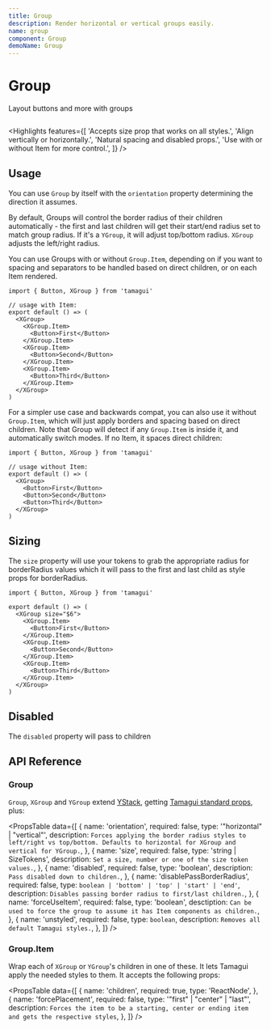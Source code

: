 ```yaml
---
title: Group
description: Render horizontal or vertical groups easily.
name: group
component: Group
demoName: Group
---
```


# Group

<Description>Layout buttons and more with groups</Description>

<InstallBanner name="@tamagui/group" />

<HeroContainer>
  <GroupDemo />
</HeroContainer>

```tsx hero template=Group

```

<Highlights
  features={[
    'Accepts size prop that works on all styles.',
    'Align vertically or horizontally.',
    'Natural spacing and disabled props.',
    'Use with or without Item for more control.',
  ]}
/>

## Usage

You can use `Group` by itself with the `orientation` property determining the direction it assumes.

By default, Groups will control the border radius of their children automatically - the first and last children will get their start/end radius set to match group radius. If it's a `YGroup`, it will adjust top/bottom radius. `XGroup` adjusts the left/right radius.

You can use Groups with or without `Group.Item`, depending on if you want to spacing and separators to be handled based on direct children, or on each Item rendered.

```tsx
import { Button, XGroup } from 'tamagui'

// usage with Item:
export default () => (
  <XGroup>
    <XGroup.Item>
      <Button>First</Button>
    </XGroup.Item>
    <XGroup.Item>
      <Button>Second</Button>
    </XGroup.Item>
    <XGroup.Item>
      <Button>Third</Button>
    </XGroup.Item>
  </XGroup>
)
```

For a simpler use case and backwards compat, you can also use it without `Group.Item`, which will just apply borders and spacing based on direct children. Note that Group will detect if any `Group.Item` is inside it, and automatically switch modes. If no Item, it spaces direct children:

```tsx
import { Button, XGroup } from 'tamagui'

// usage without Item:
export default () => (
  <XGroup>
    <Button>First</Button>
    <Button>Second</Button>
    <Button>Third</Button>
  </XGroup>
)
```

## Sizing

The `size` property will use your tokens to grab the appropriate radius for borderRadius values which it will pass to the first and last child as style props for borderRadius.

```tsx
import { Button, XGroup } from 'tamagui'

export default () => (
  <XGroup size="$6">
    <XGroup.Item>
      <Button>First</Button>
    </XGroup.Item>
    <XGroup.Item>
      <Button>Second</Button>
    </XGroup.Item>
    <XGroup.Item>
      <Button>Third</Button>
    </XGroup.Item>
  </XGroup>
)
```

## Disabled

The `disabled` property will pass to children

<HeroContainer>
  <GroupDisabledDemo />
</HeroContainer>

## API Reference

### Group

`Group`, `XGroup` and `YGroup` extend [YStack](/docs/components/stacks), getting [Tamagui standard props](/docs/intro/props), plus:

<PropsTable
  data={[
    {
      name: 'orientation',
      required: false,
      type: '"horizontal" | "vertical"',
      description: `Forces applying the border radius styles to left/right vs top/bottom. Defaults to horizontal for XGroup and vertical for YGroup.`,
    },
    {
      name: 'size',
      required: false,
      type: 'string | SizeTokens',
      description: `Set a size, number or one of the size token values.`,
    },
    {
      name: 'disabled',
      required: false,
      type: 'boolean',
      description: `Pass disabled down to children.`,
    },
    {
      name: 'disablePassBorderRadius',
      required: false,
      type: `boolean | 'bottom' | 'top' | 'start' | 'end'`,
      description: `Disables passing border radius to first/last children.`,
    },
    {
      name: 'forceUseItem',
      required: false,
      type: 'boolean',
      desctiption: `Can be used to force the group to assume it has Item components as children.`,
    },
    {
      name: 'unstyled',
      required: false,
      type: `boolean`,
      description: `Removes all default Tamagui styles.`,
    },
  ]}
/>

### Group.Item

Wrap each of `XGroup` or `YGroup`'s children in one of these. It lets Tamagui apply the needed styles to them. It accepts the following props:

<PropsTable
  data={[
    {
      name: 'children',
      required: true,
      type: 'ReactNode',
    },
    {
      name: 'forcePlacement',
      required: false,
      type: '"first" | "center" | "last"',
      description: `Forces the item to be a starting, center or ending item and gets the respective styles`,
    },
  ]}
/>
